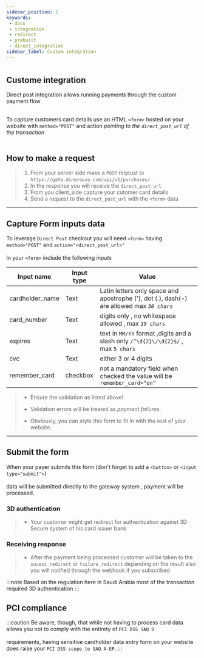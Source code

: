```yaml
---
sidebar_position: 2
keywords: 
 - docs 
 - integration 
 - redirect 
 - prebuilt 
 - direct_integration
sidebar_label: Custom integration
---
```

# 
## Custome integration

Direct post integration allows running payments through the custom payment flow <br></br>

To capture customers card details use an HTML `<form>` hosted on your website with `method="POST"` and action _pointing to the `direct_post_url` of the transaction_ <br></br>

## How to make a request 

> 1. From your server side make a `POST` reqeust to `https://gate.dineropay.com/api/v1/purchases/`
> 2. In the response you will receive the `direct_post_url`
> 3. From you client_side capture your cutomer card details
> 4. Send a request to the `direct_post_url` with the `<form>` data

---
## Capture Form inputs data

To leverage `Direct Post` checkout you will need `<form>` having `method="POST"` and `action="<direct_post_url>"` <br></br>
In your `<form>` include the following _inputs_


| Input name  | Input type  | Value                                                                                        |
| ----------- | ----------- | -----------
| cardholder_name | Text       | Latin letters only space and apostrophe ('), dot (.), dash(-) are allowed max _`30 chars`_  |
| card_number   | Text        | digits only , no whitespace allowed , max _`19 chars`_  |
| expires   | Text        | text in `MM/YY` format ,digits and a slash only `/^\d{2}\/\d{2}$/` , max `5 chars`  |
| cvc   | Text        | either 3 or 4 digits
| remember_card   | checkbox        | not a mandatory field when checked the value will be `remember_card="on"` |

> - Ensure the validation as listed above!
> 
> - Validation errors will be treated as _payment failures_. 
> - Obviously, you can style this form to fit in with the rest of your website.
---

## Submit the form

When your payer submits this form (don't forget to add a `<button>` or `<input type="submit">`)<br></br>
data will be submitted directly to the gateway system , payment will be processed.

### 3D authentication
> - Your customer might get redirect for authentication against 3D Secure system of his card issuer bank

### Receiving response 
> - After the payment being processed customer will be taken to the `sucess_redirect` or `failure_redirect` depanding on the result 
> also you will notified through the webhook if you subscribed 

:::note
Based on the regulation here in Saudi Arabia most of the transaction required 3D authentication
:::

## PCI compliance 

:::caution
Be aware, though, that while not having to process card data allows you not to comply with the entirety of `PCI DSS SAQ D`<br></br>
requirements, having sensitive cardholder data entry form on your website does raise your `PCI DSS scope to SAQ A-EP`.
:::




